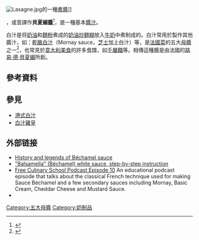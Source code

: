 {{Multiple issues|
{{External links|time=2021-03-14T08:57:04+00:00}}
{{Refimprove|time=2021-03-14T08:57:04+00:00}}
}}
{{noteTA
|G1=Food
}}
[[File:Lasagne.jpg|thumb]]的一種[[醬|煮醬]]]]

{{地區用詞|cn=白汁|tw=白醬|hk=cn|as=稱為|start={{lang-fr|'''Sauce béchamel'''}}；{{IPA-fr|be.ʃa'mɛl|lang}}；{{IPAc-en|b|ɛ|ʃ|ə|ˈ|m|ɛ|l}}或{{IPAc-en|b|eɪ|ʃ|ə|ˈ|m|ɛ|l}}<ref>{{cite web|url=http://www.merriam-webster.com/dictionary/bechamel|title=Béchamel definition|work=Merriam-Webster|access-date=2013-03-13|archive-date=2020-06-30|archive-url=https://web.archive.org/web/20200630013420/https://www.merriam-webster.com/dictionary/bechamel|dead-url=no}}</ref>}}，或音譯作'''貝夏媚醬'''<ref name=watermouth>{{cite web |url=http://watermouth.wordpress.com/category/five-mother-sauces%E4%BA%94%E5%A4%A7%E6%B3%95%E5%BC%8F%E6%AF%8D%E9%86%AC/ |title=「Five Mother Sauces五大法式母醬」分類文章彙整 |publisher=[http://watermouth.wordpress.com/ 香草心] |date=2011-02-12 |access-date=2013-03-12 |language=zh-hant |archive-date=2014-10-24 |archive-url=https://web.archive.org/web/20141024021342/http://watermouth.wordpress.com/category/five-mother-sauces%E4%BA%94%E5%A4%A7%E6%B3%95%E5%BC%8F%E6%AF%8D%E9%86%AC/ |dead-url=no }}</ref>，是一種基本[[醬汁|醬汁]]。

白汁是将[[黄油|奶油]]和[[麵粉|麵粉]]煮成的[[奶油炒麵糊|奶油炒麵糊]]放入[[牛奶|牛奶]]中煮制成的。白汁常用於製作其他醬汁，如：[[乾酪白汁|乾酪白汁]]（Mornay sauce，[[芝士|芝士]]加上白汁）等，是[[法國菜|法國菜]]的五大[[母醬|母醬]]之一<ref>{{cite web |url=http://whatscookingamerica.net/History/SauceHistory.htm |last=Stradley |first=Linda |work=What's Cooking America |title=Sauces - History of Sauces |access-date=2012-06-29 |language=en |archive-date=2008-01-16 |archive-url=https://web.archive.org/web/20080116161818/http://whatscookingamerica.net/History/SauceHistory.htm |dead-url=no }}</ref>，也常見於[[意大利美食|意大利美食]]的許多食譜，如[[千層麵|千層麵]]等。相傳這種醬是由法國的[[路易·德·貝夏媚|路易·德·貝夏媚]]所創。

== 參考資料 ==
{{reflist}}

== 參見 ==
* [[港式白汁|港式白汁]]
* [[白汁雞皇|白汁雞皇]]

== 外部链接 ==
{{cookbook|Béchamel Sauce}}
* [http://whatscookingamerica.net/History/SauceHistory.htm History and legends of Béchamel sauce] {{Wayback|url=http://whatscookingamerica.net/History/SauceHistory.htm |date=20080116161818 }}
* [https://web.archive.org/web/20070629100603/http://www.annamariavolpi.com/page48.html "Balsamella" (Béchamel) white sauce, step-by-step instruction]
* [https://web.archive.org/web/20101230154822/http://freeculinaryschool.com/fcs-episode-10-bechamel-part-three-in-the-mother-sauce-series/ Free Culinary School Podcast Episode 10] An educational podcast episode that talks about the classical French technique used for making Sauce Béchamel and a few secondary sauces including Mornay, Basic Cream, Cheddar Cheese and Mustard Sauce.
*{{Cite NIE|Bechamel|year=1905}}
{{Ingredients-stub}}

[[Category:五大母醬|Category:五大母醬]]
[[Category:奶制品|Category:奶制品]]